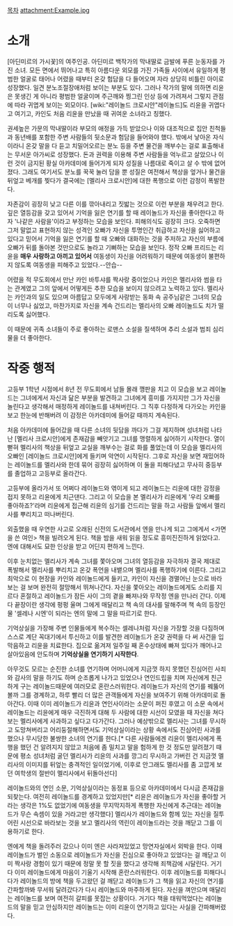 [[목차]]
attachment:Example.jpg
= 소개 =

[아딘미르의 가시꽃]의 여주인공. 아딘미르 백작가의 막내딸로 금발에 푸른 눈동자를 가진 소녀. 모든 면에서 뛰어나고 특히 아름다운 외모를 가진 가족들 사이에서 유일하게 평범한 얼굴로 태어나 어렸을 때부터 온갖 험담을 다 들어오며 자라 상당히 비틀린 아이로 성장했다. 일견 분노조절장애처럼 보이는 부분도 있다. 그러나 작가의 말에 의하면 리윤은 못생긴 게 아니라 평범한 얼굴이며 주근깨와 찡그린 인상 등에 가려져서 그렇지 관점에 따라 귀엽게 보이는 외모이다. [wiki:"레이놀드 크로시안"레이놀드]도 리윤을 귀엽다고 여기고, 카인도 처음 리윤을 만났을 때 귀여운 소녀라고 칭했다.

권세높은 가문의 막내딸이라 부모의 애정을 가득 받았으나 이와 대조적으로 집안 친척들과 동년배를 포함한 주변 사람들의 뒷소문과 험담을 들어와야 했다. 밖에서 낳아온 자식이라니 온갖 말을 다 듣고 치밀어오르는 분노 등을 주변 물건을 깨부수는 걸로 표출해내는 무서운 아가씨로 성장했다. 돈과 권력을 이용해 주변 사람들을 억누르고 살았으나 이런 것이 금지된 황실 아카데미에 들어가게 되자 성질을 나름대로 죽이고 살 수 밖에 없어졌다. 그래도 여기서도 분노를 꾹꾹 눌러 담을 뿐 성질은 여전해서 책상을 엎거나 물건을 뒤엎고 베개를 찢다가 결국에는 [멜리사 크로시안]에 대한 폭행으로 이런 감정이 폭발한다.

자존감이 굉장히 낮고 다른 이를 깎아내리고 짓밟는 것으로 이런 부분을 채우려고 한다. 깊은 열등감을 갖고 있어서 기억을 잃은 연기를 할 때 레이놀드가 자신을 좋아한다고 하자 '나같은 사람을'이라고 부정하는 모습을 보인다. 피해의식도 굉장히 크다. 오죽하면 그저 말없고 표현하지 않는 성격인 오빠가 자신을 투명인간 취급하고 자신을 싫어하고 있다고 믿어서 기억을 잃은 연기를 할 때 오빠와 대화하는 것을 주저하고 자신의 부름에 오빠가 뒤를 돌아본 것만으로도 놀라고 기뻐하는 모습을 보인다. 정작 오빠 프리드는 리윤을 '''매우 사랑하고 아끼고 있어서''' 여동생이 자신을 어려워하기 때문에 여동생이 불편하지 않도록 여동생을 피해주고 있었다.--안습--

어렸을 적 무도회에서 만난 카인 바투샤를 짝사랑 중이었으나 카인은 멜리사와 썸을 타는 관계였고 그의 앞에서 어떻게든 추한 모습을 보이지 않으려고 노력하고 있다. 멜리사는 카인과의 일도 있으며 아름답고 모두에게 사랑받는 동화 속 공주님같은 그녀의 모습이 너무나 싫었고, 마찬가지로 자신을 계속 건드리는 멜리사의 오빠 레이놀드도 치가 떨리도록 싫어했다.

이 때문에 귀족 소녀들이 주로 좋아하는 로맨스 소설을 질색하며 추리 소설과 범죄 심리물을 더 좋아한다.

= 작중 행적 =

고등부 1학년 시점에서 8년 전 무도회에서 남들 몰래 깽판을 치고 이 모습을 보고 레이놀드는 그녀에게서 자신과 닮은 부분을 발견하고 그녀에게 흥미를 가지지만 그가 자신을 놀린다고 생각해서 매정하게 레이놀드를 내쳐버린다. 그 직후 다정하게 다가오는 카인을 보고 한눈에 반해버려 이 감정은 아카데미에 들어갈 때까지 계속된다.

처음 아카데미에 들어갔을 때 다른 소녀의 뒷담을 까다가 그걸 제지하며 성녀처럼 나타난 [멜리사 크로시안]에게 존재감을 빼앗기고 그녀를 맹렬하게 싫어하기 시작한다. 열이 뻗혀 멜리사의 책상을 뒤엎고 교실을 깨부수는 걸로 화를 풀었는데 이 모습을 멜리사의 오빠인 [레이놀드 크로시안]에게 들키며 악연이 시작된다. 그후로 자신을 보면 재밌어하는 레이놀드를 멜리사와 한데 묶어 굉장히 싫어하며 이 둘을 피해다녔고 무사히 중등부를 졸업하고 고등부로 올라간다.

고등부에 올라가서 또 어쩌다 레이놀드와 엮이게 되고 레이놀드는 리윤에 대한 감정을 접지 못하고 리윤에게 치근댄다. 그리고 이 모습을 본 멜리사가 리윤에게 '우리 오빠를 좋아하죠?'라며 리윤에게 접근해 리윤의 심기를 건드리는 말을 하고 사람들 앞에서 멜리사를 뿌리치고 떠나버린다.

외출했을 때 우연한 사고로 오래된 신전의 도서관에서 엔을 만나게 되고 그에게서 <가면을 쓴 여인> 책을 빌려오게 된다. 책을 밤을 새워 읽을 정도로 흥미진진하게 읽었다고. 엔에 대해서도 묘한 인상을 받고 어딘지 편하게 느낀다.

이후 눈치없는 멜리사가 계속 그녀를 쫓아오며 그녀의 열등감을 자극하자 결국 제대로 폭발해서 멜리사를 뿌리치고 온갖 폭언을 내뱉으며 멜리사를 폭행하기에 이른다. 그리고 최악으로 이 현장을 카인와 레이놀드에게 들키고, 카인이 자신을 경멸어닌 눈으로 바라보는 걸 보며 완전히 절망해서 뛰쳐나간다. 자신을 쫓아오는 레이놀드에게도 소리를 지르다 혼절하고 레이놀드가 잠든 사이 그의 곁을 빠져나와 무작정 엔을 만나러 간다. 이제 다 끝장이란 생각에 펑펑 울며 그에게 매달리고 책 속의 대사를 말해주며 책 속의 등장인물 '셀레나 시엔'이 되라는 엔의 말에 그 말을 따르기로 한다.

기억상실을 가장해 주변 인물들에게 복수하는 셀레나처럼 자신을 가장할 것을 다짐하며 스스로 계단 꼭대기에서 투신하고 이를 발견한 레이놀드가 온갖 권력을 다 써 사건을 입막음하고 리윤을 치료한다. 집으로 옮겨져 일주일 째 혼수상태에 빠져 있다가 깨어나고 살아있음에 안도하며 '''기억상실을 연기하기 시작한다'''.

아무것도 모르는 순진한 소녀를 연기하며 어머니에게 지금껏 하지 못했던 진심어린 사죄와 감사의 말을 하기도 하며 순조롭게 나가고 있었으나 연인드립을 치며 자신에게 친근하게 구는 레이놀드때문에 여러모로 혼란스러워한다. 레이놀드가 자신의 연기를 꿰뚫어볼까 그를 경계하고, 하루 빨리 더 많은 관객들에게 자신을 보여주기 위해 아카데미로 돌아간다. 이때 이미 레이놀드가 리윤과 연인사이라는 소문이 퍼진 후였고 이 소문 속에서 레이놀드는 리윤에게 매우 극진하게 대해 두 사람에 대한 시선이 모였을 때 자신을 쳐다보는 멜리사에게 사과하고 싶다고 다가간다. 그러나 예상밖으로 멜리사는 그녀를 무시하고 도망쳐버리고 어리둥절해하면서도 기억상실이라는 상황 속에서도 진심어린 사과를 했으나 무시당한 불쌍한 소녀의 연기를 한다.[* 다른 사람들에겐 리윤이 멜리사에게 폭행을 했던 건 알려지지 않았고 처음에 좀 밀치고 말을 험하게 한 것 정도만 알려졌기 때문에 평소 성녀처럼 굴던 멜리사가 리윤의 사과를 깡그리 무시하고 가버린 건 지금껏 멜리사의 이미지를 뒤엎는 충격적인 일이었기에, 이후로 안그래도 멜리사를 좀 고깝게 보던 여학생의 절반이 멜리사에서 뒤돌아선다]

레이놀드와의 연인 소문, 기억상실이라는 동정표 등으로 아카데미에서 다시금 존재감을 되찾는다. 여전히 레이놀드를 경계하고 있었지만[* 리윤은 레이놀드가 자신을 좋아할 거라는 생각은 1%도 없었기에 여동생을 무지막지하게 폭행한 자신에게 추근대는 레이놀드가 무슨 속셈이 있을 거라고만 생각했다] 멜리사가 레이놀드와 함께 있는 자신을 질투어린 시선으로 바라보는 것을 보고 멜리사의 역린이 레이놀드라는 것을 깨닫고 그를 이용하기로 한다.

엔에게 책을 돌려주러 갔으나 이미 엔은 사라져있었고 망연자실에서 외박을 한다. 이때 레이놀드가 벌인 소동으로 레이놀드가 자신을 진심으로 좋아하고 있었다는 걸 깨닫고 이미 짝사랑 경험이 있기 때문에 정말 못 할 짓을 했다고 생각해 죄책감에 시달린다. 거기다 이미 레이놀드에게 마음이 기울기 시작해 혼란스러워한다. 이후 레이놀드를 피해다니다가 레이놀드의 방에 책을 두고왔던 걸 깨닫고 레이놀드가 그 책을 읽고 자신의 연기를 간파할까봐 무서워 달려갔다가 다시 레이놀드와 마주하게 된다. 자신을 껴안으며 매달리는 레이놀드를 보며 여전히 갈피를 못잡는 상황이다. 거기다 책을 태워먹었다는 레이놀드의 말을 믿고 안심하지만 레이놀드는 이미 리윤이 연기하고 있다는 사실을 간파해버렸다.
